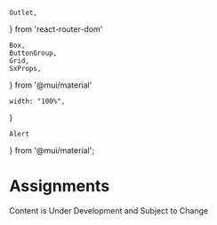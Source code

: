     Outlet,
} from 'react-router-dom'

    Box,
    ButtonGroup,
    Grid,
    SxProps,
} from '@mui/material'


    width: "100%",
}

    Alert
} from '@mui/material';

# Assignments

<Alert severity='error'>Content is Under Development and Subject to Change</Alert>

<!--

<Grid container spacing={2}>
    <Grid item xs={10}>
        <Outlet />
    </Grid>
    <Grid item xs={2}>
        <Box role="navigation" aria-label="Assignments Links">
            <ButtonGroup orientation="vertical" color="primary" sx={styleButtonGroup}>
                <NavButton to="/assignments" match="equals">Overview</NavButton>
                <NavButton to="/assignments/readings">Readings</NavButton>
                <NavButton to="/assignments/project">Project</NavButton>
                <NavButton to="/assignments/statisticslab">Statistics Lab</NavButton>
                <NavButton to="/assignments/exam">Exam</NavButton>
            </ButtonGroup>
        </Box>
    </Grid>
</Grid>

-->